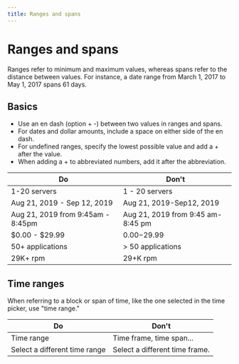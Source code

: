 ```yaml
---
title: Ranges and spans
---
```


# Ranges and spans

Ranges refer to minimum and maximum values, whereas spans refer to the distance between values. For instance, a date range from March 1, 2017 to May 1, 2017 spans 61 days.

## Basics

-   Use an en dash (option + -) between two values in ranges and spans.
-   For dates and dollar amounts, include a space on either side of the en dash.
-   For undefined ranges, specify the lowest possible value and add a + after the value.
-   When adding a + to abbreviated numbers, add it after the abbreviation.

| Do                                | Don't                             |
| --------------------------------- | --------------------------------- |
| 1-20 servers                      | 1 - 20 servers                    |
| Aug 21, 2019 - Sep 12, 2019       | Aug 21, 2019-Sep12, 2019          |
| Aug 21, 2019 from 9:45am - 8:45pm | Aug 21, 2019 from 9:45 am-8:45 pm |
| $0.00 - $29.99                    | $0.00-$29.99                      |
| 50+ applications                  | \> 50 applications                |
| 29K+ rpm                          | 29+K rpm                          |

## Time ranges

When referring to a block or span of time, like the one selected in the time picker, use "time range."

| Do                            | Don't                          |
| ----------------------------- | ------------------------------ |
| Time range                    | Time frame, time span...       |
| Select a different time range | Select a different time frame. |
